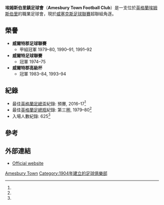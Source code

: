 {{Infobox football club
| clubname = 埃姆斯伯里鎮足球會
| image    = <!-- 檔案不存在 Amesbury Town F.C. logo.png ，可從英文維基百科取得 -->
| image_size = 200px
| fullname = Amesbury Town Football Club
| nickname = The Blues
| founded  = 1904
| ground   = [[埃姆斯伯里|埃姆斯伯里]]邦尼米德公園
| capacity =
| chairman = Gino Nardiello
| manager  = Jack Vallis & Stuart Lindsay
| league   = [[威塞克斯足球聯賽|威塞克斯足球聯賽]]超聯組
| season   = 2019-20
| position = [[威塞克斯足球聯賽|威塞克斯足球聯賽]]超聯組(球季報銷)
| pattern_la1=|pattern_b1=_thinwhitehoops|pattern_ra1=|pattern_sh1=_whitesides|pattern_so1=_hoops_white
| leftarm1=0000FF|body1=0000FF|rightarm1=0000FF|shorts1=0000FF|socks1=0000FF
| pattern_la2=|pattern_b2=_thin_blackhoops|pattern_ra2=|pattern_sh2=_yellowsides|pattern_so2=_hoops_yellow
| leftarm2=000000|body2=FFFF00|rightarm2=000000|shorts2=000000|socks2=000000
}}

'''埃姆斯伯里鎮足球會'''（'''Amesbury Town Football Club'''）是一支位於[[英格蘭|英格蘭]][[埃姆斯伯里|埃姆斯伯里]]的職業足球會，現於[[威塞克斯足球聯賽|威塞克斯足球聯賽]]超聯組角逐。

==榮譽==
*'''威爾特郡足球聯賽'''
**甲組冠軍 1979–80, 1990–91, 1991–92
*'''威爾特足球聯賽'''
**冠軍 1974–75
*'''威爾特郡高級杯'''
**冠軍 1983–84, 1993–94

==紀錄==
*最佳[[英格蘭足總盃|英格蘭足總盃]]紀錄: 預賽, 2016–17<ref name=FCHD/>
*最佳[[英格蘭足總瓶|英格蘭足總瓶]]紀錄: 第三圏, 1979–80<ref name=FCHD2/>
*入場人數紀錄: 625<ref name=NLCD2017/>

==參考==
{{reflist}}

==外部連結==
*[http://www.clubwebsite.co.uk/amesburytown/ Official website] {{Wayback|url=http://www.clubwebsite.co.uk/amesburytown/ |date=20170101152643 }}

[[Category:威爾特郡足球俱樂部|Amesbury Town]]
[[Category:1904年建立的足球俱樂部|Category:1904年建立的足球俱樂部]]